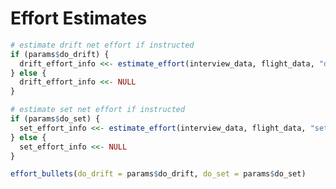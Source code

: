 
# Effort Estimates {-} 

```r
# estimate drift net effort if instructed
if (params$do_drift) {
  drift_effort_info <<- estimate_effort(interview_data, flight_data, "drift", method = "dbl_exp")
} else {
  drift_effort_info <<- NULL
}

# estimate set net effort if instructed
if (params$do_set) {
  set_effort_info <<- estimate_effort(interview_data, flight_data, "set", method = "max_per_stratum")
} else {
  set_effort_info <<- NULL
}
```

```r
effort_bullets(do_drift = params$do_drift, do_set = params$do_set)
```

